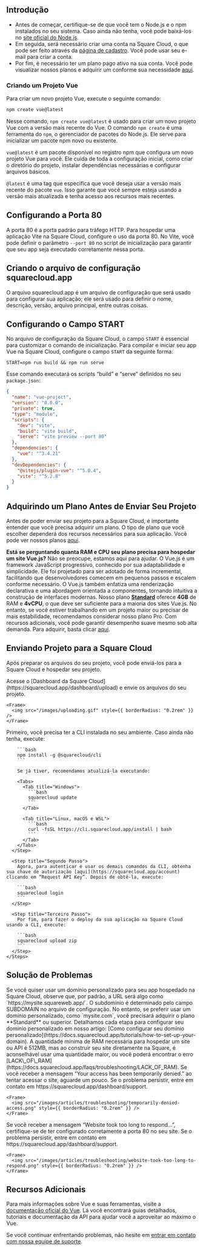 ## Introdução

* Antes de começar, certifique-se de que você tem o Node.js e o npm instalados no seu sistema. Caso ainda não tenha, você pode baixá-los no [site oficial do Node.js](https://nodejs.org/).
* Em seguida, será necessário criar uma conta na Square Cloud, o que pode ser feito através da [página de cadastro](https://squarecloud.app/signup). Você pode usar seu e-mail para criar a conta.
* Por fim, é necessário ter um plano pago ativo na sua conta. Você pode visualizar nossos planos e adquirir um conforme sua necessidade [aqui](https://squarecloud.app/plans).

### Criando um Projeto Vue

Para criar um novo projeto Vue, execute o seguinte comando:

```bash
npm create vue@latest
```

Nesse comando, `npm create vue@latest` é usado para criar um novo projeto Vue com a versão mais recente do Vue. O comando `npm create` é uma ferramenta do `npm`, o gerenciador de pacotes do Node.js. Ele serve para inicializar um pacote npm novo ou existente.

`vue@latest` é um pacote disponível no registro npm que configura um novo projeto Vue para você. Ele cuida de toda a configuração inicial, como criar o diretório do projeto, instalar dependências necessárias e configurar arquivos básicos.

`@latest` é uma tag que especifica que você deseja usar a versão mais recente do pacote `vue`. Isso garante que você sempre esteja usando a versão mais atualizada e tenha acesso aos recursos mais recentes.

## Configurando a Porta 80

A porta 80 é a porta padrão para tráfego HTTP. Para hospedar uma aplicação Vite na Square Cloud, configure o uso da porta 80. No Vite, você pode definir o parâmetro `--port 80` no script de inicialização para garantir que seu app seja executado corretamente nessa porta.

## Criando o arquivo de configuração squarecloud.app

<Card title="Learn about: how to make the configuration file for Square Cloud." icon="link" href="https://docs.squarecloud.app/getting-started/config-file">
  O arquivo squarecloud.app é um arquivo de configuração que será usado para configurar sua aplicação; ele será usado para definir o nome, descrição, versão, arquivo principal, entre outras coisas.
</Card>

## Configurando o Campo START

No arquivo de configuração da Square Cloud, o campo `START` é essencial para customizar o comando de inicialização. Para compilar e iniciar seu app Vue na Square Cloud, configure o campo `START` da seguinte forma:

```app squarecloud.app
START=npm run build && npm run serve
```

Esse comando executará os scripts “build” e “serve” definidos no seu `package.json`:

```json package.json
{
  "name": "vue-project",
  "version": "0.0.0",
  "private": true,
  "type": "module",
  "scripts": {
    "dev": "vite",
    "build": "vite build",
    "serve": "vite preview --port 80"
  },
  "dependencies": {
    "vue": "^3.4.21"
  },
  "devDependencies": {
    "@vitejs/plugin-vue": "^5.0.4",
    "vite": "^5.2.8"
  }
}
```

## Adquirindo um Plano Antes de Enviar Seu Projeto

Antes de poder enviar seu projeto para a Square Cloud, é importante entender que você precisa adquirir um plano. O tipo de plano que você escolher dependerá dos recursos necessários para sua aplicação. Você pode ver nossos planos [aqui](https://squarecloud.app/plans).

<Note>**Está se perguntando quanta RAM e CPU seu plano precisa para hospedar um site Vue.js?** Não se preocupe, estamos aqui para ajudar. O Vue.js é um framework JavaScript progressivo, conhecido por sua adaptabilidade e simplicidade. Ele foi projetado para ser adotado de forma incremental, facilitando que desenvolvedores comecem em pequenos passos e escalem conforme necessário. O Vue.js também enfatiza uma renderização declarativa e uma abordagem orientada a componentes, tornando intuitiva a construção de interfaces modernas. Nosso plano **[Standard](https://squarecloud.app/pay/standard)** oferece **4GB** de RAM e **4vCPU**, o que deve ser suficiente para a maioria dos sites Vue.js. No entanto, se você estiver trabalhando em um projeto maior ou precisar de mais estabilidade, recomendamos considerar nosso plano Pro. Com recursos adicionais, você pode garantir desempenho suave mesmo sob alta demanda. Para adquirir, basta clicar [aqui](https://squarecloud.app/pay/pro).</Note>

## Enviando Projeto para a Square Cloud

Após preparar os arquivos do seu projeto, você pode enviá-los para a Square Cloud e hospedar seu projeto.

<Tabs>
  <Tab title="Upload via Dashboard">
    Acesse o [Dashboard da Square Cloud](https://squarecloud.app/dashboard/upload) e envie os arquivos do seu projeto.

    <Frame>
      <img src="/images/uploading.gif" style={{ borderRadius: "0.2rem" }} />
    </Frame>
  </Tab>

  <Tab title="Upload via CLI">
    <Steps>
      <Step title="Primeiro Passo">
        Primeiro, você precisa ter a CLI instalada no seu ambiente. Caso ainda não tenha, execute:

        ```bash
        npm install -g @squarecloud/cli
        ```

        Se já tiver, recomendamos atualizá-la executando:

        <Tabs>
          <Tab title="Windows">
            ```bash
            squarecloud update
            ```
          </Tab>

          <Tab title="Linux, macOS e WSL">
            ```bash
            curl -fsSL https://cli.squarecloud.app/install | bash
            ```
          </Tab>
        </Tabs>
      </Step>

      <Step title="Segundo Passo">
        Agora, para autenticar e usar os demais comandos da CLI, obtenha sua chave de autorização [aqui](https://squarecloud.app/account) clicando em “Request API Key”. Depois de obtê-la, execute:

        ```bash
        squarecloud login
        ```
      </Step>

      <Step title="Terceiro Passo">
        Por fim, para fazer o deploy da sua aplicação na Square Cloud usando a CLI, execute:

        ```bash
        squarecloud upload zip
        ```
      </Step>
    </Steps>
  </Tab>
</Tabs>

## Solução de Problemas

<AccordionGroup>
  <Accordion title="Domínio Personalizado" icon="globe" iconType="solid">
    Se você quiser usar um domínio personalizado para seu app hospedado na Square Cloud, observe que, por padrão, a URL será algo como `https://mysite.squareweb.app/`. O subdomínio é determinado pelo campo SUBDOMAIN no arquivo de configuração. No entanto, se preferir usar um domínio personalizado, como `mysite.com`, você precisará adquirir o plano **Standard** ou superior. Detalhamos cada etapa para configurar seu domínio personalizado em nosso artigo: [Como configurar seu domínio personalizado](https://docs.squarecloud.app/tutorials/how-to-set-up-your-domain).
  </Accordion>

  <Accordion title="Requisitos Mínimos de RAM" icon="memory" iconType="solid">
    A quantidade mínima de RAM necessária para hospedar um site ou API é 512MB, mas ao construir seu site diretamente na Square, é aconselhável usar uma quantidade maior, ou você poderá encontrar o erro [LACK\_OF\_RAM](https://docs.squarecloud.app/faqs/troubleshooting/LACK_OF_RAM).
  </Accordion>

  <Accordion title="Acesso Temporariamente Negado" icon="ban" iconType="solid">
    Se você receber a mensagem “Your access has been temporarily denied.” ao tentar acessar o site, aguarde um pouco. Se o problema persistir, entre em contato em https://squarecloud.app/dashboard/support.

    <Frame>
      <img src="/images/articles/troubleshooting/temporarily-denied-access.png" style={{ borderRadius: "0.2rem" }} />
    </Frame>
  </Accordion>

  <Accordion title="O site demorou muito para responder..." icon="clock" iconType="solid">
    Se você receber a mensagem “Website took too long to respond...”, certifique-se de ter configurado corretamente a porta 80 no seu site. Se o problema persistir, entre em contato em https://squarecloud.app/dashboard/support.

    <Frame>
      <img src="/images/articles/troubleshooting/website-took-too-long-to-respond.png" style={{ borderRadius: "0.2rem" }} />
    </Frame>
  </Accordion>
</AccordionGroup>

## Recursos Adicionais

Para mais informações sobre Vue e suas ferramentas, visite a [documentação oficial do Vue](https://vuejs.org/). Lá você encontrará guias detalhados, tutoriais e documentação da API para ajudar você a aproveitar ao máximo o Vue.

Se você continuar enfrentando problemas, não hesite em [entrar em contato com nossa equipe de suporte](/company/support).
